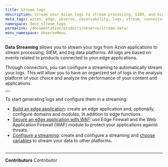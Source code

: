 ```yaml
---
title: Stream logs
description: Stream your Azion logs to stream processing, SIEM, and big data platforms.
meta_tags: azion, edge, observe, observability, logs, stream, connector, siem
namespace: docs_stream_logs
permalink: /documentation/products/observe/stream-data/
menu_namespace: observeMenu
---
```



**Data Streaming** allows you to stream your logs from Azion applications to stream processing, SIEM, and big data platforms. All logs are based on events related to products connected to your edge applications.

Through connectors, you can configure a streaming to automatically stream your logs. This will allow you to have an organized set of logs in the analysis platform of your choice and analyze the performance of your content and applications.

<Button href="/en/documentation/products/observe/data-streaming/" text="go to data streaming reference" variant="secondary" target="_blank"></Button>

To start generating logs and configure them in a streaming:

- [Build an edge application](/en/documentation/products/guides/build/build-an-application/): create an edge application and, optionally, configure domains and modules, in addition to edge functions.
- [Secure an edge application with WAF](/en/documentation/products/secure/secure-application/): use Edge Firewall and the Web Application Firewall (WAF) module to protect your applications against threats.
- [Configure a streaming](/en/documentation/products/guides/use-data-streaming/): create and configure a streaming and [choose variables](/en/documentation/products/guides/observe/data-streaming-select-variables/) to stream your data to other platforms.
<br /><br />
---


**Contributors** <ContributorList>Contributor</ContributorList>
